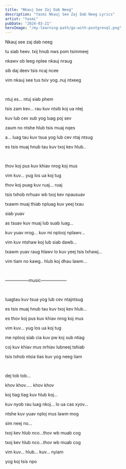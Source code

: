 ```yaml
---
title: "Nkauj See Zaj Dab Neeg"
description: "Yasmi Nkauj See Zaj Dab Neeg Lyrics"
artist: "Yasmi"
pubDate: "2024-03-21"
heroImage: "/my-learning-path/go-with-postgresql.png"
---
```


Nkauj see zaj dab neeg

tu siab heev. txij hnub nws pom tsimmeej

nkawv ob leeg nplee nkauj nraug

sib daj deev tsis ncaj ncee

vim nkauj see tus txiv yog..nuj ntxeeg

<br />

ntuj es... ntuj siab phem

tsis zam kev... rau kuv ntsib koj ua ntej

kuv lub cev xub yog luag poj sev

zaum no ntshe hlub tsis muaj nqes

a... luag tau kuv tsua yog lub cev ntaj ntsug

es tsis muaj hnub tau kuv txoj kev hlub..

<br />

thov koj pus kuv khiav nrog koj mus

vim kuv... yug los ua koj tug

thov koj puag kuv ruaj... ruaj

tsis txhob nrhuav wb txoj kev npausuav

txawm muaj thiab npluag kuv yeej txau

siab yuav

as tsuav kuv muaj lub suab luag...

kuv yuav nrog... kuv mi nplooj nplawv...

vim kuv ntshaw koj lub siab dawb...

txawm yuav raug hlawv lo kuv yeej tsis txhawj...

vim tiam no kawg.. hlub koj dhau lawm...

<br />

—————–music——————

<br />

luagtau kuv tsua yog lub cev ntajntsug

es tsis muaj hnub tau kuv txoj kev hlub...

es thov koj pus kuv khiav nrog koj mus

vim kuv... yug los ua koj tug

me nplooj siab cia kuv pw koj xub ntiag

coj kuv khiav mus nrhiav lubneej tshiab

tsis txhob ntsia tias kuv yog neeg liam

<br />

dej tob tob...

khov khov..... khov khov

koj tiag tiag kuv hlub koj...

kuv nyob rau luag nkoj... lo ua cas xyov...

ntshe kuv yuav nploj mus lawm mog

sim neej no...

txoj kev hlub nco...thov wb muab cog

txoj kev hlub nco...thov wb muab cog

vim kuv... hlub... kuv... nyiam

yog koj tsis npo
